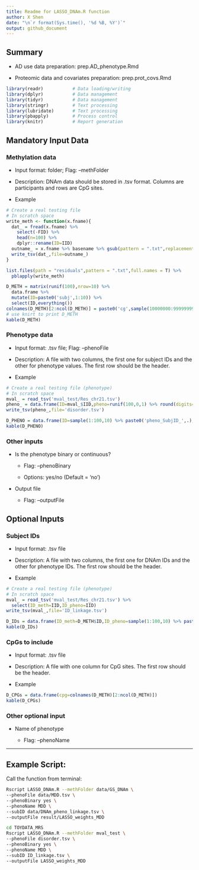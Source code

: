 ---
title: Readme for LASSO_DNAm.R function
author: X Shen  
date: "\n`r format(Sys.time(), '%d %B, %Y')`"
output: github_document
---

## Summary

-   AD use data preparation: prep.AD_phenotype.Rmd

-   Proteomic data and covariates preparation: prep.prot_covs.Rmd

```{r libraries, messages=FALSE, echo=F}
library(readr)           # Data loading/writing
library(dplyr)           # Data management
library(tidyr)           # Data management
library(stringr)         # Text processing
library(lubridate)       # Text processing
library(pbapply)         # Process control
library(knitr)           # Report generation
```

## Mandatory Input Data

### Methylation data

-   Input format: folder; Flag: --methFolder

-   Description: DNAm data should be stored in .tsv format. Columns are participants and rows are CpG sites.

-   Example

```{r,echo=FALSE,eval=F}
# Create a real testing file
# In scratch space
write_meth <- function(x.fname){
  dat_ = fread(x.fname) %>% 
    select(-FID) %>% 
    head(n=100) %>% 
    dplyr::rename(ID=IID)
  outname_ = x.fname %>% basename %>% gsub(pattern = ".txt",replacement = ".tsv") %>% paste0('mval_test/',.)
  write_tsv(dat_,file=outname_)
}

list.files(path = "residuals",pattern = ".txt",full.names = T) %>% 
  pblapply(write_meth)
```


```{r,echo=FALSE}
D_METH = matrix(runif(100),nrow=10) %>% 
  data.frame %>% 
  mutate(ID=paste0('subj',1:10)) %>% 
  select(ID,everything())
colnames(D_METH)[2:ncol(D_METH)] = paste0('cg',sample(10000000:99999999,size=10))
# use knirt to print D_METH
kable(D_METH)
```

### Phenotype data

-   Input format: .tsv file; Flag: --phenoFile

-   Description: A file with two columns, the first one for subject IDs and the other for phenotype values. The first row should be the header.

-   Example

```{r,echo=FALSE,eval=F}
# Create a real testing file (phenotype)
# In scratch space
mval_ = read_tsv('mval_test/Res_chr21.tsv')
pheno_ = data.frame(ID=mval_$IID,pheno=runif(100,0,1) %>% round(digits=0))
write_tsv(pheno_,file='disorder.tsv')
```


```{r,echo=FALSE}
D_PHENO = data.frame(ID=sample(1:100,10) %>% paste0('pheno_SubjID_',.),pheno=runif(10))
kable(D_PHENO)
```

### Other inputs

-   Is the phenotype binary or continuous?

    -   Flag: --phenoBinary

    -   Options: yes/no (Default = 'no')

-   Output file

    -   Flag: --outputFile

## Optional Inputs

### Subject IDs

-   Input format: .tsv file

-   Description: A file with two columns, the first one for DNAm IDs and the other for phenotype IDs. The first row should be the header.

-   Example

```{r,echo=FALSE,eval=F}
# Create a real testing file (phenotype)
# In scratch space
mval_ = read_tsv('mval_test/Res_chr21.tsv') %>% 
  select(ID_meth=IID,ID_pheno=IID) 
write_tsv(mval_,file='ID_linkage.tsv')
```

```{r,echo=FALSE}
D_IDs = data.frame(ID_meth=D_METH$ID,ID_pheno=sample(1:100,10) %>% paste0('pheno_SubjID_',.))
kable(D_IDs)
```

### CpGs to include

-   Input format: .tsv file

-   Description: A file with one column for CpG sites. The first row should be the header.

-   Example

```{r,echo=FALSE}
D_CPGs = data.frame(cpg=colnames(D_METH)[2:ncol(D_METH)])
kable(D_CPGs)
```

### Other optional input

-   Name of phenotype

    -   Flag: –phenoName

------------------------------------------------------------------------

## Example Script:

Call the function from terminal:

```{bash,eval=F}
Rscript LASSO_DNAm.R --methFolder data/GS_DNAm \
--phenoFile data/MDD.tsv \
--phenoBinary yes \
--phenoName MDD \
--subID data/DNAm_pheno_linkage.tsv \
--outputFile result/LASSO_weights_MDD
```

```{bash,eval=F}
cd TOYDATA_MRS
Rscript LASSO_DNAm.R --methFolder mval_test \
--phenoFile disorder.tsv \
--phenoBinary yes \
--phenoName MDD \
--subID ID_linkage.tsv \
--outputFile LASSO_weights_MDD
```

